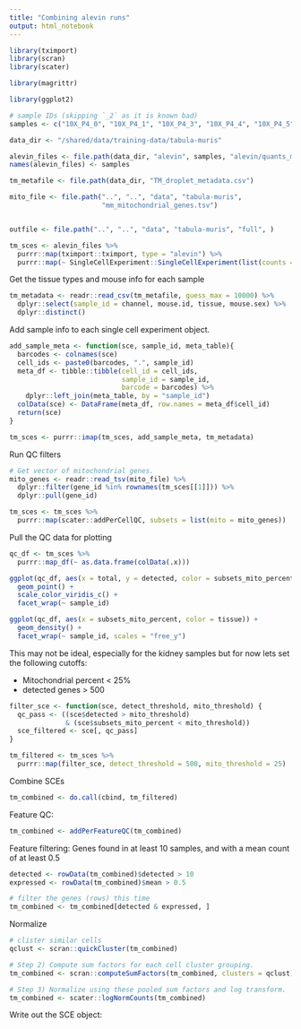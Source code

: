 ```yaml
---
title: "Combining alevin runs"
output: html_notebook
---
```



```r
library(tximport)
library(scran)
library(scater)

library(magrittr)

library(ggplot2)
```

```r
# sample IDs (skipping `_2` as it is known bad)
samples <- c("10X_P4_0", "10X_P4_1", "10X_P4_3", "10X_P4_4", "10X_P4_5", "10X_P4_6")
```



```r
data_dir <- "/shared/data/training-data/tabula-muris"

alevin_files <- file.path(data_dir, "alevin", samples, "alevin/quants_mat.gz")
names(alevin_files) <- samples

tm_metafile <- file.path(data_dir, "TM_droplet_metadata.csv")

mito_file <- file.path("..", "..", "data", "tabula-muris", 
                       "mm_mitochondrial_genes.tsv")


outfile <- file.path("..", "..", "data", "tabula-muris", "full", )
```

```r
tm_sces <- alevin_files %>%
  purrr::map(tximport::tximport, type = "alevin") %>%
  purrr::map(~ SingleCellExperiment::SingleCellExperiment(list(counts = .x$counts)))
```
Get the tissue types and mouse info for each sample
```r
tm_metadata <- readr::read_csv(tm_metafile, guess_max = 10000) %>%
  dplyr::select(sample_id = channel, mouse.id, tissue, mouse.sex) %>%
  dplyr::distinct()
```


Add sample info to each single cell experiment object.

```r
add_sample_meta <- function(sce, sample_id, meta_table){
  barcodes <- colnames(sce) 
  cell_ids <- paste0(barcodes, ".", sample_id)
  meta_df <- tibble::tibble(cell_id = cell_ids, 
                            sample_id = sample_id, 
                            barcode = barcodes) %>%
    dplyr::left_join(meta_table, by = "sample_id")
  colData(sce) <- DataFrame(meta_df, row.names = meta_df$cell_id)
  return(sce)
}

tm_sces <- purrr::imap(tm_sces, add_sample_meta, tm_metadata)
```

Run QC filters

```r
# Get vector of mitochondrial genes.
mito_genes <- readr::read_tsv(mito_file) %>%
  dplyr::filter(gene_id %in% rownames(tm_sces[[1]])) %>%
  dplyr::pull(gene_id)

tm_sces <- tm_sces %>%
  purrr::map(scater::addPerCellQC, subsets = list(mito = mito_genes))
```

Pull the QC data for plotting

```r
qc_df <- tm_sces %>%
  purrr::map_df(~ as.data.frame(colData(.x)))
```

```r
ggplot(qc_df, aes(x = total, y = detected, color = subsets_mito_percent)) + 
  geom_point() +
  scale_color_viridis_c() +
  facet_wrap(~ sample_id)
```
```r
ggplot(qc_df, aes(x = subsets_mito_percent, color = tissue)) + 
  geom_density() + 
  facet_wrap(~ sample_id, scales = "free_y")
```

This may not be ideal, especially for the kidney samples but for now lets set the following cutoffs:

- Mitochondrial percent < 25%
- detected genes > 500

```r
filter_sce <- function(sce, detect_threshold, mito_threshold) {
  qc_pass <- ((sce$detected > mito_threshold) 
              & (sce$subsets_mito_percent < mito_threshold))
  sce_filtered <- sce[, qc_pass]
}

tm_filtered <- tm_sces %>%
  purrr::map(filter_sce, detect_threshold = 500, mito_threshold = 25) 
```


Combine SCEs
```r
tm_combined <- do.call(cbind, tm_filtered)
```

Feature QC:
```r
tm_combined <- addPerFeatureQC(tm_combined)
```

Feature filtering: Genes found in at least 10 samples, and with a mean count of at least 0.5
```r
detected <- rowData(tm_combined)$detected > 10
expressed <- rowData(tm_combined)$mean > 0.5

# filter the genes (rows) this time
tm_combined <- tm_combined[detected & expressed, ]
```


Normalize
```r
# clister similar cells
qclust <- scran::quickCluster(tm_combined)

# Step 2) Compute sum factors for each cell cluster grouping.  
tm_combined <- scran::computeSumFactors(tm_combined, clusters = qclust)

# Step 3) Normalize using these pooled sum factors and log transform. 
tm_combined <- scater::logNormCounts(tm_combined)
```


Write out the SCE object:



